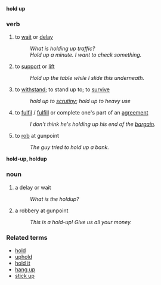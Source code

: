 '''hold up'''
===verb===
# to [[wait]] or [[delay]]
#: ''What is holding up traffic?''
#: ''Hold up a minute.  I want to check something.''
# to [[support]] or [[lift]]
#: ''Hold up the table while I slide this underneath.''
# to [[withstand]]; to stand up to; to [[survive]]
#: ''hold up to [[scrutiny]]''; ''hold up to heavy use''
# to [[fulfil]] / [[fulfill]] or complete one's part of an [[agreement]]
#: ''I don't think he's holding up his end of the [[bargain]].''
# to [[rob]] at gunpoint
#: ''The guy tried to hold up a bank.''

'''hold-up, holdup'''

===noun===
# a delay or wait
#: ''What is the holdup?''
# a robbery at gunpoint
#: ''This is a hold-up!  Give us all your money.''


===Related terms===
*[[hold]]
*[[uphold]]
*[[hold it]]
*[[hang up]]
*[[stick up]]